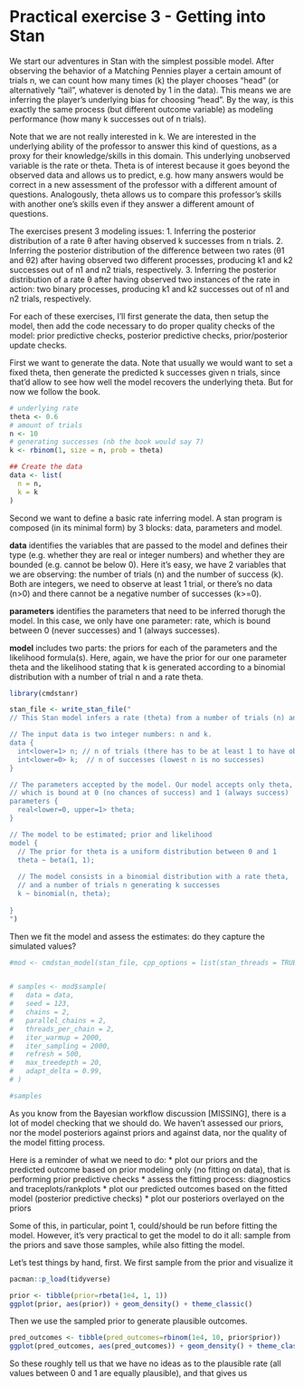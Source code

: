 

# Practical exercise 3 - Getting into Stan

We start our adventures in Stan with the simplest possible model. After observing the behavior of a Matching Pennies player a certain amount of trials n, we can count how many times (k) the player chooses "head" (or alternatively "tail", whatever is denoted by 1 in the data). This means we are inferring the player's underlying bias for choosing "head".
By the way, is this exactly the same process (but different outcome variable) as modeling performance (how many k successes out of n trials).

Note that we are not really interested in k. We are interested in the underlying ability of the professor to answer this kind of questions, as a proxy for their knowledge/skills in this domain. This underlying unobserved variable is the rate or theta.
Theta is of interest because it goes beyond the observed data and allows us to predict, e.g. how many answers would be correct in a new assessment of the professor with a different amount of questions. Analogously, theta allows us to compare this professor's skills with another one's skills even if they answer a different amount of questions.


The exercises present 3 modeling issues:
1. Inferring the posterior distribution of a rate θ after having observed k successes from n trials. 
2. Inferring the posterior distribution of the difference between two rates (θ1 and θ2) after having observed two different processes, producing k1 and k2 successes out of n1 and n2 trials, respectively.
3. Inferring the posterior distribution of a rate θ after having observed two instances of the rate in action: two binary processes, producing k1 and k2 successes out of n1 and n2 trials, respectively.

For each of these exercises, I'll first generate the data, then setup the model, then add the code necessary to do proper quality checks of the model: prior predictive checks, posterior predictive checks, prior/posterior update checks.

First we want to generate the data. Note that usually we would want to set a fixed theta, then generate the predicted k successes given n trials, since that'd allow to see how well the model recovers the underlying theta.
But for now we follow the book.

```r
# underlying rate
theta <- 0.6
# amount of trials
n <- 10
# generating successes (nb the book would say 7)
k <- rbinom(1, size = n, prob = theta)

## Create the data
data <- list(
  n = n,
  k = k
)

```


Second we want to define a basic rate inferring model. 
A stan program is composed (in its minimal form) by 3 blocks: data, parameters and model.

**data** identifies the variables that are passed to the model and defines their type (e.g. whether they are real or integer numbers) and whether they are bounded (e.g. cannot be below 0). Here it's easy, we have 2 variables that we are observing: the number of trials (n) and the number of success (k). Both are integers, we need to observe at least 1 trial, or there's no data (n>0) and there cannot be a negative number of successes (k>=0).

**parameters** identifies the parameters that need to be inferred thorugh the model. In this case, we only have one parameter: rate, which is bound between 0 (never successes) and 1 (always successes).

**model** includes two parts: the priors for each of the parameters and the likelihood formula(s).
Here, again, we have the prior for our one parameter theta and the likelihood stating that k is
generated according to a binomial distribution with a number of trial n and a rate theta.

```r
library(cmdstanr)

stan_file <- write_stan_file("
// This Stan model infers a rate (theta) from a number of trials (n) and successes (k)

// The input data is two integer numbers: n and k.
data {
  int<lower=1> n; // n of trials (there has to be at least 1 to have observable data) 
  int<lower=0> k;  // n of successes (lowest n is no successes)
}

// The parameters accepted by the model. Our model accepts only theta, the rate, 
// which is bound at 0 (no chances of success) and 1 (always success)
parameters {
  real<lower=0, upper=1> theta;
}

// The model to be estimated; prior and likelihood
model {
  // The prior for theta is a uniform distribution between 0 and 1
  theta ~ beta(1, 1);
  
  // The model consists in a binomial distribution with a rate theta, 
  // and a number of trials n generating k successes
  k ~ binomial(n, theta);
  
}
")
```

Then we fit the model and assess the estimates: do they capture the simulated values?

```r

#mod <- cmdstan_model(stan_file, cpp_options = list(stan_threads = TRUE), pedantic = TRUE)


# samples <- mod$sample(
#   data = data,
#   seed = 123,
#   chains = 2,
#   parallel_chains = 2,
#   threads_per_chain = 2,
#   iter_warmup = 2000,
#   iter_sampling = 2000,
#   refresh = 500,
#   max_treedepth = 20,
#   adapt_delta = 0.99,
# )

#samples
```

As you know from the Bayesian workflow discussion [MISSING], there is a lot of model checking that we should do.
We haven't assessed our priors, nor the model posteriors against priors and against data, nor the quality of the model fitting process.

Here is a reminder of what we need to do:
* plot our priors and the predicted outcome based on prior modeling only (no fitting on data), that is performing prior predictive checks
* assess the fitting process: diagnostics and traceplots/rankplots
* plot our predicted outcomes based on the fitted model (posterior predictive checks)
* plot our posteriors overlayed on the priors

Some of this, in particular, point 1, could/should be run before fitting the model. However, it's very practical to get the model to do it all: sample from the priors and save those samples, while also fitting the model.

Let's test things by hand, first. We first sample from the prior and visualize it

```r
pacman::p_load(tidyverse)

prior <- tibble(prior=rbeta(1e4, 1, 1))
ggplot(prior, aes(prior)) + geom_density() + theme_classic()
```

Then we use the sampled prior to generate plausible outcomes.

```r
pred_outcomes <- tibble(pred_outcomes=rbinom(1e4, 10, prior$prior))
ggplot(pred_outcomes, aes(pred_outcomes)) + geom_density() + theme_classic()
```


So these roughly tell us that we have no ideas as to the plausible rate (all values between 0 and 1 are equally plausible), and that gives us 
